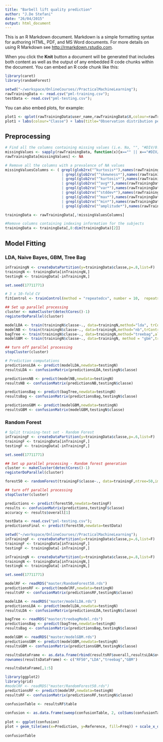 ```yaml
---
title: "Barbell lift quality prediction"
author: "J.De Stefani"
date: "26/04/2015"
output: html_document
---
```


This is an R Markdown document. Markdown is a simple formatting syntax for authoring HTML, PDF, and MS Word documents. For more details on using R Markdown see <http://rmarkdown.rstudio.com>.

When you click the **Knit** button a document will be generated that includes both content as well as the output of any embedded R code chunks within the document. You can embed an R code chunk like this:

```r
library(caret)
library(randomForest)

setwd("~/workspace/OnlineCourses//PracticalMachineLearning");
rawTrainingData <- read.csv("pml-training.csv");
testData <- read.csv("pml-testing.csv");
```

You can also embed plots, for example:

```r
plot1 <- qplot(rawTrainingData$user_name,rawTrainingData$X,colour=rawTrainingData$classe, xlab="User name", ylab="Observation Index")
plot1 + labs(colour="Classe") + labs(title="Observation distribution per user and class")
```

## Preprocessing ##

```r
# Find all the columns containing missing values (i.e. Na, "", "#DIV/0!")
missingValues <- sapply(rawTrainingData, function(x){x=="" || x=="#DIV/0!" || is.na(x)})
rawTrainingData[missingValues] <- NA

# Remove all the columns with a prevalence of NA values
missingValuesColumns <- ( grepl(glob2rx("^kurtosis*"),names(rawTrainingData)) 
                          | grepl(glob2rx("^skewness*"),names(rawTrainingData)) 
                          | grepl(glob2rx("^kurtosis*"),names(rawTrainingData))
                          | grepl(glob2rx("^avg*"),names(rawTrainingData))
                          | grepl(glob2rx("^var*"),names(rawTrainingData))
                          | grepl(glob2rx("^stddev*"),names(rawTrainingData))
                          | grepl(glob2rx("^max*"),names(rawTrainingData))
                          | grepl(glob2rx("^min*"),names(rawTrainingData))
                          | grepl(glob2rx("^amplitude*"),names(rawTrainingData)))

trainingData <- rawTrainingData[,!missingValuesColumns]

#Remove columns containing indexing information for the subjects
trainingData <- trainingData[,8:dim(trainingData)[2]]

```

## Model Fitting ##

### LDA, Naive Bayes, GBM, Tree Bag ###

```r
inTrainingN <- createDataPartition(y=trainingData$classe,p=.8,list=F)
trainingN <- trainingData[inTrainingN,]
testingN <- trainingData[-inTrainingN,]

set.seed(17711771)

# 3 x 10-fold CV
fitControl <- trainControl(method = "repeatedcv", number = 10,  repeats = 3)

## Set up parallel processing 
cluster <- makeCluster(detectCores()-1)
registerDoParallel(cluster)

modelLDA <- train(trainingN$classe~., data=trainingN,method="lda", trControl = fitControl, allowParallel=T)
modelNB <- train(trainingN$classe~., data=trainingN,method="nb",trControl = fitControl,allowParallel=T)
bagTree <- train(trainingN$classe~., data=trainingN,method="treebag",allowParallel=T)
modelGBM <- train(trainingN$classe~., data=trainingN, method = "gbm",trControl = fitControl, allowParallel=T)

## turn off parallel processing
stopCluster(cluster)

# Prediction computations
predictionsLDA <- predict(modelLDA,newdata=testingN)
resultsLDA <- confusionMatrix(predictionsLDA,testingN$classe)

predictionsNB <- predict(modelNB,newdata=testingN)
resultsNB <- confusionMatrix(predictionsNB,testingN$classe)

predictionsBag <- predict(bagTree,newdata=testingN)
resultsBag <- confusionMatrix(predictionsBag,testingN$classe)

predictionsGBM <- predict(modelGBM,newdata=testingN)
resultsGBM <- confusionMatrix(modelGBM,testingN$classe)
```



### Random Forest ###
```r
# Split training-test set - Random Forest
inTrainingF <- createDataPartition(y=trainingData$classe,p=.6,list=F)
trainingF <- trainingData[inTrainingF,]
testingF <- trainingData[-inTrainingF,]

set.seed(17711771)

## Set up parallel processing - Random forest generation
cluster <- makeCluster(detectCores()-1)
registerDoParallel(cluster)

forest50 <- randomForest(trainingF$classe~., data=trainingF,ntree=50,importance=T,proximity=T,oob.prox=T,allowParallel=T)

## turn off parallel processing
stopCluster(cluster)

predictions <- predict(forest50,newdata=testingF)
results <- confusionMatrix(predictions,testingF$classe)
accuracy <- results$overall[1]

testData <- read.csv("pml-testing.csv");
predictionsFinal <- predict(forest50,newdata=testData)
```

```r
setwd("~/workspace/OnlineCourses//PracticalMachineLearning");
inTrainingF <- createDataPartition(y=trainingData$classe,p=.6,list=F)
trainingF <- trainingData[inTrainingF,]
testingF <- trainingData[-inTrainingF,]

inTrainingN <- createDataPartition(y=trainingData$classe,p=.8,list=F)
trainingN <- trainingData[inTrainingN,]
testingN <- trainingData[-inTrainingN,]

set.seed(17711771)

modelRF <- readRDS("master/RandomForest50.rds")
predictionsRF <- predict(modelRF,newdata=testingN)
resultsRF <- confusionMatrix(predictionsRF,testingN$classe)

modelLDA <- readRDS("master/modelLDA.rds")
predictionsLDA <- predict(modelLDA,newdata=testingN)
resultsLDA <- confusionMatrix(predictionsLDA,testingN$classe)

bagTree <- readRDS("master/treebagModel.rds")
predictionsBag <- predict(bagTree,newdata=testingN)
resultsBag <- confusionMatrix(predictionsBag,testingN$classe)

modelGBM <- readRDS("master/modelGBM.rds")
predictionsGBM <- predict(modelGBM,newdata=testingN)
resultsGBM <- confusionMatrix(predictionsGBM,testingN$classe)

resultsDataFrame <- as.data.frame(rbind(resultsRF$overall,resultsLDA$overall,resultsBag$overall,resultsGBM$overall))
rownames(resultsDataFrame) <- c("RF50","LDA","treebag","GBM")

resultsDataFrame[,1:5]
```

```r
library(ggplot2)
library(grid)
#modelRF <- readRDS("master/RandomForest50.rds")
predictionsRF <- predict(modelRF,newdata=testingN)
resultsRF <- confusionMatrix(predictionsRF,testingN$classe)

confusionTable <- resultsRF$table
  
confusion <- as.data.frame(sweep(confusionTable, 2, colSums(confusionTable), FUN="/"))
  
plot <- ggplot(confusion)
plot + geom_tile(aes(x=Prediction, y=Reference, fill=Freq)) + scale_x_discrete(name="Actual Class") + scale_y_discrete(name="Predicted Class") + scale_fill_gradient(breaks=seq(from=0, to=1, by=.05),low="white",high="darkgreen") + labs(fill="Normalized\nFrequency") + theme(legend.key.height=unit(2,"cm")) + labs(title="Normalized confusion matrix")
  
confusionTable

```

